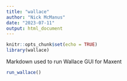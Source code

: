```yaml
---
title: "wallace"
author: "Nick McManus"
date: "2023-07-11"
output: html_document
---
```


```r
knitr::opts_chunk$set(echo = TRUE)
library(wallace)
```


Markdown used to run Wallace GUI for Maxent

```r
run_wallace()
```

